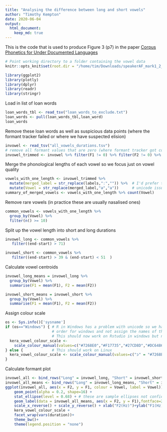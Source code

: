 ```yaml
---
title: "Analysing the difference between long and short vowels"
author: "Timothy Kempton"
date: 2020-06-04
output: 
  html_document:
    keep_md: true
---
```

This is the code that is used to produce Figure 3 (p7) in the paper [Corpus Phonetics for Under Documented Languages](http://journals.linguisticsociety.org/proceedings/index.php/amphonology/article/view/4682/4312) 
```r
# Point working directory to a folder containing the vowel data
knitr::opts_knit$set(root.dir = "/home/tim/Downloads/speakerAF_mark1_2_3_4_14_16")
```

```r
library(ggplot2)
library(plotly)
library(dplyr)
library(readr)
library(stringr)
```

Load in list of loan words

```r
loan_words_tbl <- read_tsv("loan_words_to_exclude.txt")
loan_words <- pull(loan_words_tbl,loan_word)
loan_words
```

Remove these loan words as well as suspicious data points (where the formant tracker failed or where we have suspected elision)

```r
invowel <- read_tsv("all_vowels_durations.tsv")
# remove all formant values that are zero (where formant tracker got confused), low energy and loan words
invowel_trimmed <- invowel %>% filter(F1 != 0) %>% filter(F2 != 0) %>% filter(RMS > 60) %>% filter(!(word_label %in% loan_words))
```

Merge the phonological lengths of each vowel so we focus just on vowel quality

```r
vowels_with_one_length <- invowel_trimmed %>% 
  mutate(merged_label = str_replace(labels,"ː","")) %>%  # I'd prefer to do these two lines in one step but there are
  mutate(Vowel = str_replace(merged_label,"ə","a"))      # unicode issues with str_replace_all with vectors in Windows
summary_of_merged_vowels <- vowels_with_one_length %>% count(Vowel)
```

Remove rare vowels (in practice these are usually nasalised ones)

```r
common_vowels <- vowels_with_one_length %>%
  group_by(Vowel) %>%
  filter(n() >= 10)
```

Split up the vowel length into short and long durations 

```r
invowel_long <- common_vowels %>% 
   filter((end-start) > 71)

invowel_short <- common_vowels %>% 
   filter((end-start) > 39 & (end-start) < 51  )

```

Calculate vowel centroids

```r
invowel_long_means = invowel_long %>%
  group_by(Vowel) %>%
  summarise(F1 = mean(F1), F2 = mean(F2))

invowel_short_means = invowel_short %>%
  group_by(Vowel) %>%
  summarise(F1 = mean(F1), F2 = mean(F2))

```

Assign colour scale

```r
os <- Sys.info()['sysname']
if (os=="Windows") { # R in Windows has a problem with unicode so we have to hand-tune the 
                     # order for windows and not assign the names of the unicode characters. 
                     # This should now work on Rstudio in windows but not knitr in windows
  kera_vowel_colour_scale <-
    scale_colour_manual(values=c("#7268E0","#F17735","#27CD8D","#DC6486","#C6C018","#0084A6"))
} else {             # This should work on Linux
  kera_vowel_colour_scale <- scale_colour_manual(values=c("ɔ" = "#7268E0", "ɛ" = "#F17735", "ɨ" = "#27CD8D", "a" = "#DC6486", "i" = "#C6C018", "u" = "#0084A6"))
}
```

Calculate formant plot

```r
invowel_all <- bind_rows("Long" = invowel_long, "Short" = invowel_short, .id = "duration")
invowel_all_means <- bind_rows("Long" = invowel_long_means, "Short" = invowel_short_means, .id = "duration")
ggplot(invowel_all, aes(x = F2, y = F1, colour = Vowel, label = Vowel)) + 
    geom_point(alpha = 0.2, shape=16) + 
    stat_ellipse(level = 0.68) + # these are sample ellipses not confidence ellipses
    geom_label(data = invowel_all_means, aes(x = F2, y = F1),fontface=2) + 
    scale_x_reverse() + scale_y_reverse() + xlab("F2(Hz)")+ylab("F1(Hz)") +
    kera_vowel_colour_scale +
    facet_wrap(vars(duration))+
    theme_bw()+
    theme(legend.position = "none")
```

